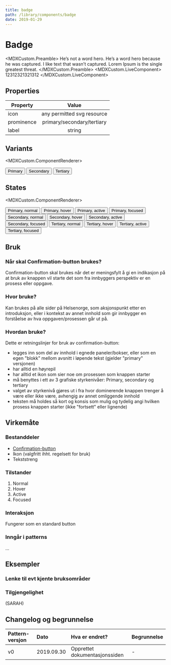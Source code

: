 ```yaml
---
title: badge
path: /library/components/badge
date: 2019-01-29
---
```



# Badge

<MDXCustom.Preamble>
  He’s not a word hero. He’s a word hero because he was captured. I like text that wasn’t captured. Lorem Ipsum is the
  single greatest threat.
</MDXCustom.Preamble>
<MDXCustom.LiveComponent>
  <Badge color="wheelChair">12312321321312</Badge>
</MDXCustom.LiveComponent>

## Properties

| Property   |           Value            |
| ---------- | :------------------------: |
| icon       | any permitted svg resource |
| prominence | primary/secondary/tertiary |
| label      |           string           |

## Variants

<MDXCustom.ComponentRenderer>
  <div>
    <button>Primary</button>
    <button>Secondary</button>
    <button>Tertiary</button>
  </div>
</MDXCustom.ComponentRenderer>

## States

<MDXCustom.ComponentRenderer>
  <div>
    <button>Primary, normal</button>
    <button>Primary, hover</button>
    <button>Primary, active</button>
    <button>Primary, focused</button>
    <button>Secondary, normal</button>
    <button>Secondary, hover</button>
    <button>Secondary, active</button>
    <button>Secondary, focused</button>
    <button>Tertiary, normal</button>
    <button>Tertiary, hover</button>
    <button>Tertiary, active</button>
    <button>Tertiary, focused</button>
  </div>
</MDXCustom.ComponentRenderer>

## Bruk

### Når skal Confirmation-button brukes?

Confirmation-button skal brukes når det er meningsfylt å gi en indikasjon på at bruk av knappen vil starte det som fra innbyggers perspektiv er en prosess eller oppgave.

### Hvor bruke?

Kan brukes på alle sider på Helsenorge, som aksjonspunkt etter en introduksjon, eller i kontekst av annet innhold som gir innbygger en forståelse av hva oppgaven/prosessen går ut på.

### Hvordan bruke?

Dette er retningslinjer for bruk av confirmation-button:

- legges inn som del av innhold i egnede paneler/bokser, eller som en egen "blokk" mellom avsnitt i løpende tekst (gjelder "primary" versjonen)
- har alltid en høyrepil
- har alltid et ikon som sier noe om prosessen som knappen starter
- må benyttes i ett av 3 grafiske styrkenivåer: Primary, secondary og tertiary
- valget av styrkenivå gjøres ut i fra hvor dominerende knappen trenger å være eller ikke være, avhengig av annet omliggende innhold
- teksten må holdes så kort og konsis som mulig og tydelig angi hvilken prosess knappen starter (ikke "fortsett" eller lignende)

## Virkemåte

### Bestanddeler

- [Confirmation-button](/pattern-library/components/confirmation-button)
- Ikon (valgfritt ihht. regelsett for bruk)
- Tekststreng

### Tilstander

1. Normal
2. Hover
3. Active
4. Focused

### Interaksjon

Fungerer som en standard button

### Inngår i patterns

...

## Eksempler

### Lenke til evt kjente bruksområder

### Tilgjengelighet

(SARAH)

## Changelog og begrunnelse

| Pattern-versjon | Dato       | Hva er endret?                | Begrunnelse |
| :-------------- | :--------- | :---------------------------- | :---------- |
| v0              | 2019.09.30 | Opprettet dokumentasjonssiden | -           |
